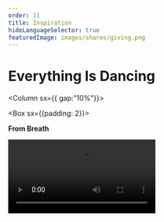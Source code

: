 ```yaml
---
order: 11
title: Inspiration
hideLanguageSelector: true
featuredImage: images/shares/giving.png
---
```


# Everything Is Dancing

<Column sx={{ gap:"10%"}}>

<Box sx={{padding: 2}}>

**From Breath**

<Video src="https://www.youtube-nocookie.com/embed/NOSsDHLooi0" />

</Box>

<Box sx={{padding: 2}}>

**To Solo Underscores in the Office**

<Video src="https://www.youtube-nocookie.com/embed/BFWRF0WXkAs" />

</Box>

</Column>

We collect on this page a curated set of the best videos available for free online to try and provide a broader perspective of what dance is and can be. In truth, everything is always dancing: from the electron turning perpetually in its orbital devotion, to the blood in your veins faithfully keeping the beat of "you", to the earth spiralling through spacetime in vast systems of solar harmony, to the galaxies which make up the great sky, to the universe itself: always expanding in ever more maginificent movements of its own self-realisation.

<List>

<Link to="https://www.youtube.com/watch?v=_vHqIMFDbQI">

**TRIO A - Yvonne Rainer**  

This performance changed the way the audience was invited to see dance, as it stripped away all the spectacle and reduced it to what it is: movement.

</Link>

<Link to="https://www.youtube.com/watch?v=xgf3xgbKYko">

**Lamentations - Martha Graham**  

One of the mothers of modern dance. This includes an interesting interview with Martha and an excerpt from her groundbreaking solo from 1936.

</Link>

<Link to="https://www.youtube.com/watch?v=sDZLlHZyFdw">

**Isadora Duncan** 

Isadora is another mother of modern dance, and there isn't a piece of hers that is more groundbreaking than any other, but this video will give you a glimpse of her life and her method, how she managed to break away with the canon of ballet within western theater.

</Link>

<Link to="https://www.youtube.com/watch?v=vlLZExpgBOY">

**Rosas Danst Rosas  - Anna Teresa de Keersmaker**  

An all time personal favorite of Antonio's, Anna Teresa defined the language of mechanical repetition and imbued it with emotional intensity 

</Link>

<Link to="https://www.youtube.com/watch?v=4qjvGIMeIhU">

**L’apres midi d’un faun - Nijinsky**  

This performance is part of the repertory of _Le Ballet Russes_, which was a dance company in the beginning of the 20th century that broke many stereotypes about what is "allowed" to be seen on stage. In this particular piece, homoeroticism and fascination with the male body and its beauty are front and centre.

</Link>

<Link to="https://www.youtube.com/watch?v=0IH_rrpj0CU">

**Birds - Merce Cunningham**  

Merce Cunningham revolutionised dance by introducing mathematical chance operation into choreography, along with his partner the composer [John Cage]. Movement phrases were constructed and then assembled by chance mechanisms and performed on stage. Many times the dancers didn't even know the costumes or the scenography until the day of the premiere. Birds is a fine example of beautiful chance.

</Link>

<Link to="https://www.youtube.com/watch?v=3FALHd5Viz4">

**Water Motor - Trisha Brown**   

Trisha utilises accumulation as a method of creating mirrors and vectors of movements that are all based in one simple movement phrase, being performed in different moments and directions. This is a perfect example of the infinite possibilities of movement perception.

</Link>

<Link to="https://www.youtube.com/watch?v=z1hFwsXaTVY">

**Sacre du Printemps  - Pina Bausch**  

Pina Bausch revolutionised the way we imagine dance by mixing it with theatrical gestures, creating the genre of "theater dance". Her abstract depictions of fairytales, struggles and romance are mesmerising  In _Sacre du Printemps_, the theme of sacrifice becomes a sensorial experience to the viewer, intensified by the symbolic strength of theatre.

</Link>

<Link to="https://www.youtube.com/watch?v=RVyh1ewep84">

**AI Sketches for Google - Bill T Jones**

Already introduced above, this is another very interesting documentary of Google in collaboration with Bill, creating code for motion tracking from dancers!

</Link>

<Link to="https://www.youtube.com/watch?v=15URWNt58TQ">

**Mimosa  - Trajal Harrel**  

Mimosa predicted Tok Tok, by it singularity and total attention on something that happens momentarily, but also by imagining the stage as a space of immediate transport to different worlds, activated by the performer's desires.

</Link>

<Link to="https://www.youtube.com/watch?v=e1Db3t3f5-Q ">

**Diagonal Worlds - Bob Fosse**

An incredibly choreographed performance well worth the few minutes it takes to watch.

</Link>

<Link to="https://www.youtube.com/watch?v=aj8RFUQex7w">

**Embedded Vlogger - Ruth Zaporah Interview**

Another video from the [dance-tech](https://www.dance-tech.net/) archives worth exploring for yourself.

</Link>

</List>